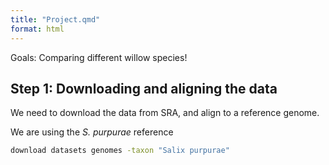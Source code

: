 ```yaml
---
title: "Project.qmd"
format: html
---
```


Goals: Comparing different willow species!

## Step 1: Downloading and aligning the data

We need to download the data from SRA, and align to a reference genome.

We are using the *S. purpurae* reference

```bash
download datasets genomes -taxon "Salix purpurae"
```